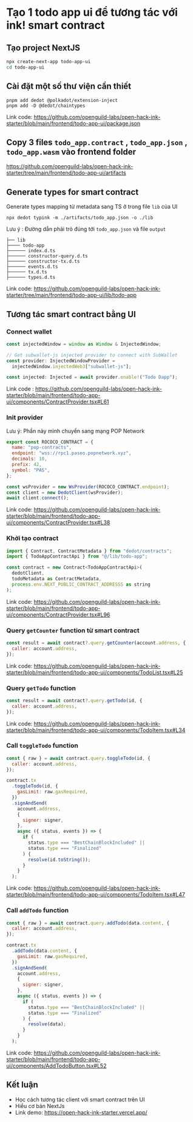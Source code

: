 # Tạo 1 todo app ui để tương tác với ink! smart contract 

## Tạo project NextJS 

```bash
npx create-next-app todo-app-ui
cd todo-app-ui
```

## Cài đặt một số thư viện cần thiết
```
pnpm add dedot @polkadot/extension-inject
pnpm add -D @dedot/chaintypes
```

Link code: https://github.com/openguild-labs/open-hack-ink-starter/blob/main/frontend/todo-app-ui/package.json


## Copy 3 files `todo_app.contract` , `todo_app.json` , `todo_app.wasm` vào frontend folder
https://github.com/openguild-labs/open-hack-ink-starter/tree/main/frontend/todo-app-ui/artifacts

## Generate types for smart contract 

Generate types mapping từ metadata sang TS ở trong file `lib` của UI

```
npx dedot typink -m ./artifacts/todo_app.json -o ./lib
```

Lưu ý : Đường dẫn phải trỏ đúng tới `todo_app.json` và file `output` 

```
├── lib
├──── todo-app
├────── index.d.ts
├────── constructor-query.d.ts
├────── constructor-tx.d.ts
├────── events.d.ts
├────── tx.d.ts
├────── types.d.ts
```
Link code: https://github.com/openguild-labs/open-hack-ink-starter/tree/main/frontend/todo-app-ui/lib/todo-app


## Tương tác smart contract bằng UI 

### Connect wallet 

```javascript
const injectedWindow = window as Window & InjectedWindow;

// Get subwallet-js injected provider to connect with SubWallet
const provider: InjectedWindowProvider =
  injectedWindow.injectedWeb3["subwallet-js"];

const injected: Injected = await provider.enable!("Todo Dapp");
```
Link code : https://github.com/openguild-labs/open-hack-ink-starter/blob/main/frontend/todo-app-ui/components/ContractProvider.tsx#L61


### Init provider 

Lưu ý: Phần này mình chuyển sang mạng POP Network 

```javascript
export const ROCOCO_CONTRACT = {
  name: "pop-contracts",
  endpoint: "wss://rpc1.paseo.popnetwork.xyz",
  decimals: 10,
  prefix: 42,
  symbol: "PAS",
};

const wsProvider = new WsProvider(ROCOCO_CONTRACT.endpoint);
const client = new DedotClient(wsProvider);
await client.connect();
```

Link code: https://github.com/openguild-labs/open-hack-ink-starter/blob/main/frontend/todo-app-ui/components/ContractProvider.tsx#L38


### Khởi tạo contract

```javascript
import { Contract, ContractMetadata } from "dedot/contracts";
import { TodoAppContractApi } from "@/lib/todo-app";

const contract = new Contract<TodoAppContractApi>(
  dedotClient,
  todoMetadata as ContractMetadata,
  process.env.NEXT_PUBLIC_CONTRACT_ADDRESSS as string
);
```

Link code: https://github.com/openguild-labs/open-hack-ink-starter/blob/main/frontend/todo-app-ui/components/ContractProvider.tsx#L96


### Query `getCounter` function từ smart contract 

```javascript
const result = await contract?.query.getCounter(account.address, {
  caller: account.address,
});
```

Link code: https://github.com/openguild-labs/open-hack-ink-starter/blob/main/frontend/todo-app-ui/components/TodoList.tsx#L25


### Query `getTodo` function 

```javascript
const result = await contract?.query.getTodo(id, {
  caller: account.address,
});
```
Link code: https://github.com/openguild-labs/open-hack-ink-starter/blob/main/frontend/todo-app-ui/components/TodoItem.tsx#L34


### Call `toggleTodo` function

```javascript
const { raw } = await contract.query.toggleTodo(id, {
  caller: account.address,
});

contract.tx
  .toggleTodo(id, {
    gasLimit: raw.gasRequired,
  })
  .signAndSend(
    account.address,
    {
      signer: signer,
    },
    async ({ status, events }) => {
      if (
        status.type === "BestChainBlockIncluded" ||
        status.type === "Finalized"
      ) {
        resolve(id.toString());
      }
    }
  );

```
Link code: https://github.com/openguild-labs/open-hack-ink-starter/blob/main/frontend/todo-app-ui/components/TodoItem.tsx#L47


### Call `addTodo` function 

```javascript
const { raw } = await contract.query.addTodo(data.content, {
  caller: account.address,
});

contract.tx
  .addTodo(data.content, {
    gasLimit: raw.gasRequired,
  })
  .signAndSend(
    account.address,
    {
      signer: signer,
    },
    async ({ status, events }) => {
      if (
        status.type === "BestChainBlockIncluded" ||
        status.type === "Finalized"
      ) {
        resolve(data);
      }
    }
  );
```

Link code: https://github.com/openguild-labs/open-hack-ink-starter/blob/main/frontend/todo-app-ui/components/AddTodoButton.tsx#L52


## Kết luận 


+ Học cách tương tác client với smart contract trên UI 
+ Hiểu cơ bản NextJs
+ Link demo: https://open-hack-ink-starter.vercel.app/ 
